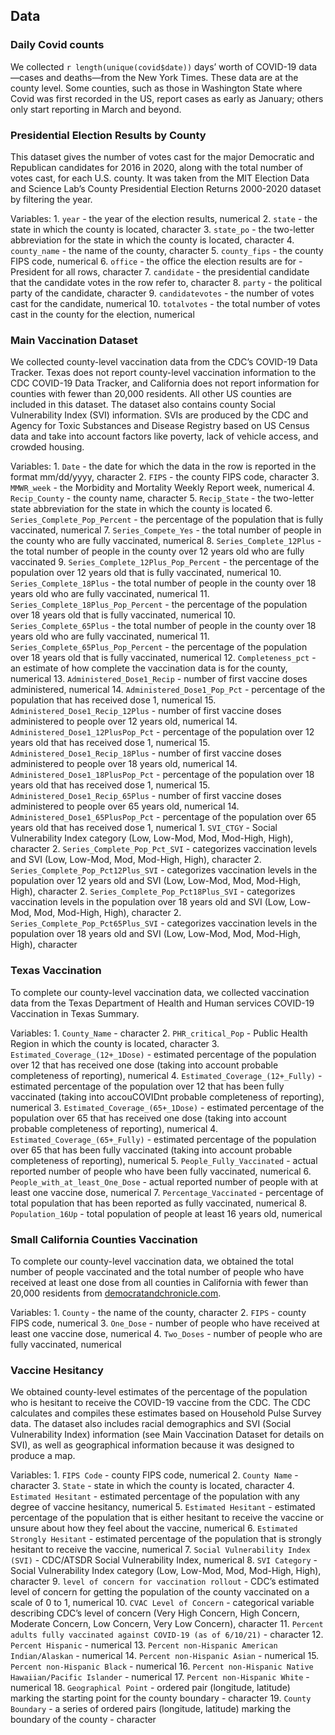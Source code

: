 ## Data

### Daily Covid counts

We collected `r length(unique(covid$date))` days' worth of COVID-19 data—cases and deaths—from the New York Times. These data are at the county level. Some counties, such as those in Washington State where Covid was first recorded in the US, report cases as early as January; others only start reporting in March and beyond.

### Presidential Election Results by County
This dataset gives the number of votes cast for the major Democratic and Republican candidates for 2016 in 2020, along with the total number of votes cast, for each U.S. county. It was taken from the MIT Election Data and Science Lab's County Presidential Election Returns 2000-2020 dataset by filtering the year. 

Variables:
1. `year` - the year of the election results, numerical
2. `state` - the state in which the county is located, character
3. `state_po` - the two-letter abbreviation for the state in which the county is located, character
4. `county_name` - the name of the county, character
5. `county_fips` - the county FIPS code, numerical
6. `office` - the office the election results are for - President for all rows, character
7. `candidate` - the presidential candidate that the candidate votes in the row refer to, character
8. `party` - the political party of the candidate, character
9. `candidatevotes` - the number of votes cast for the candidate, numerical
10. `totalvotes` - the total number of votes cast in the county for the election, numerical

### Main Vaccination Dataset
We collected county-level vaccination data from the CDC's COVID-19 Data Tracker. Texas does not report county-level vaccination information to the CDC COVID-19 Data Tracker, and California does not report information for counties with fewer than 20,000 residents. All other US counties are included in this dataset. The dataset also contains county Social Vulnerability Index (SVI) information. SVIs are produced by the CDC and Agency for Toxic Substances and Disease Registry based on US Census data and take into account factors like poverty, lack of vehicle access, and crowded housing. 

Variables:
1. `Date` - the date for which the data in the row is reported in the format mm/dd/yyyy, character
2. `FIPS` - the county FIPS code, character
3. `MMWR_week` - the Morbidity and Mortality Weekly Report week, numerical
4. `Recip_County` - the county name, character
5. `Recip_State` - the two-letter state abbreviation for the state in which the county is located
6. `Series_Complete_Pop_Percent` - the percentage of the population that is fully vaccinated, numerical
7. `Series_Compete_Yes` - the total number of people in the county who are fully vaccinated, numerical
8. `Series_Complete_12Plus` - the total number of people in the county over 12 years old who are fully vaccinated
9. `Series_Complete_12Plus_Pop_Percent` - the percentage of the population over 12 years old that is fully vaccinated, numerical
10. `Series_Complete_18Plus` - the total number of people in the county over 18 years old who are fully vaccinated, numerical
11. `Series_Complete_18Plus_Pop_Percent` - the percentage of the population over 18 years old that is fully vaccinated, numerical
10. `Series_Complete_65Plus` - the total number of people in the county over 18 years old who are fully vaccinated, numerical
11. `Series_Complete_65Plus_Pop_Percent` - the percentage of the population over 18 years old that is fully vaccinated, numerical
12. `Completeness_pct` - an estimate of how complete the vaccination data is for the county, numerical
13. `Administered_Dose1_Recip` - number of first vaccine doses administered, numerical
14. `Administered_Dose1_Pop_Pct` - percentage of the population that has received dose 1, numerical
15. `Administered_Dose1_Recip_12Plus` - number of first vaccine doses administered to people over 12 years old, numerical
14. `Administered_Dose1_12PlusPop_Pct` - percentage of the population over 12 years old that has received dose 1, numerical
15. `Administered_Dose1_Recip_18Plus` - number of first vaccine doses administered to people over 18 years old, numerical
14. `Administered_Dose1_18PlusPop_Pct` - percentage of the population over 18 years old that has received dose 1, numerical
15. `Administered_Dose1_Recip_65Plus` - number of first vaccine doses administered to people over 65 years old, numerical
14. `Administered_Dose1_65PlusPop_Pct` - percentage of the population over 65 years old that has received dose 1, numerical
1. `SVI_CTGY` - Social Vulnerability Index category (Low, Low-Mod, Mod, Mod-High, High), character
2. `Series_Complete_Pop_Pct_SVI` - categorizes vaccination levels and SVI (Low, Low-Mod, Mod, Mod-High, High), character
2. `Series_Complete_Pop_Pct12Plus_SVI` - categorizes vaccination levels in the population over 12 years old and SVI (Low, Low-Mod, Mod, Mod-High, High), character
2. `Series_Complete_Pop_Pct18Plus_SVI` - categorizes vaccination levels in the population over 18 years old and SVI (Low, Low-Mod, Mod, Mod-High, High), character
2. `Series_Complete_Pop_Pct65Plus_SVI` - categorizes vaccination levels in the population over 18 years old and SVI (Low, Low-Mod, Mod, Mod-High, High), character



### Texas Vaccination
To complete our county-level vaccination data, we collected vaccination data from the Texas Department of Health and Human services COVID-19 Vaccination in Texas Summary. 

Variables: 
1. `County_Name` - character
2. `PHR_critical_Pop` - Public Health Region in which the county is located, character
3. `Estimated_Coverage_(12+_1Dose)` - estimated percentage of the population over 12 that has received one dose (taking into account probable completeness of reporting), numerical
4. `Estimated_Coverage_(12+_Fully)` - estimated percentage of the population over 12 that has been fully vaccinated (taking into accouCOVIDnt probable completeness of reporting), numerical
3. `Estimated_Coverage_(65+_1Dose)` - estimated percentage of the population over 65 that has received one dose (taking into account probable completeness of reporting), numerical
4. `Estimated_Coverage_(65+_Fully)` - estimated percentage of the population over 65 that has been fully vaccinated (taking into account probable completeness of reporting), numerical
5. `People_Fully_Vaccinated` - actual reported number of people who have been fully vaccinated, numerical
6. `People_with_at_least_One_Dose` - actual reported number of people with at least one vaccine dose, numerical
7. `Percentage_Vaccinated` - percentage of total population that has been reported as fully vaccinated, numerical
8. `Population_16Up` - total population of people at least 16 years old, numerical



### Small California Counties Vaccination
To complete our county-level vaccination data, we obtained the total number of people vaccinated and the total number of people who have received at least one dose from all counties in California with fewer than 20,000 residents from [democratandchronicle.com](democratandchronicle.com).

Variables:
1. `County` - the name of the county, character
2. `FIPS` - county FIPS code, numerical
3. `One_Dose` - number of people who have received at least one vaccine dose, numerical
4. `Two_Doses` - number of people who are fully vaccinated, numerical

### Vaccine Hesitancy 
We obtained county-level estimates of the percentage of the population who is hesitant to receive the COVID-19 vaccine from the CDC. The CDC calculates and compiles these estimates based on Household Pulse Survey data. The dataset also includes racial demographics and SVI (Social Vulnerability Index) information (see Main Vaccination Dataset for details on SVI), as well as geographical information because it was designed to produce a map.

Variables:
1. `FIPS Code` - county FIPS code, numerical
2. `County Name` - character
3. `State` - state in which the county is located, character
4. `Estimated Hesitant` - estimated percentage of the population with any degree of vaccine hesitancy, numerical
5. `Estimated Hesitant` - estimated percentage of the population that is either hesitant to receive the vaccine or unsure about how they feel about the vaccine, numerical
6. `Estimated Strongly Hesitant` - estimated percentage of the population that is strongly hesitant to receive the vaccine, numerical
7. `Social Vulnerability Index (SVI)` - CDC/ATSDR Social Vulnerability Index, numerical
8. `SVI Category` - Social Vulnerability Index category (Low, Low-Mod, Mod, Mod-High, High), character
9. `level of concern for vaccination rollout` - CDC's estimated level of concern for getting the population of the county vaccinated on a scale of 0 to 1, numerical
10. `CVAC Level of Concern` - categorical variable describing CDC's level of concern (Very High Concern, High Concern, Moderate Concern, Low Concern, Very Low Concern), character
11. `Percent adults fully vaccinated against COVID-19 (as of 6/10/21)` - character
12. `Percent Hispanic` - numerical
13. `Percent non-Hispanic American Indian/Alaskan` - numerical
14. `Percent non-Hispanic Asian` - numerical
15. `Percent non-Hispanic Black` - numerical
16. `Percent non-Hispanic Native Hawaiian/Pacific Islander` - numerical
17. `Percent non-Hispanic White` - numerical
18. `Geographical Point` - ordered pair (longitude, latitude) marking the starting point for the county boundary - character
19. `County Boundary` - a series of ordered pairs (longitude, latitude) marking the boundary of the county - character

